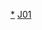 {{Navbox
| name  = 蛋白质合成抑制剂类抗生素
| title = [[抗生素]]：[[蛋白质合成抑制剂]]（[[ATC代码 (J01)#J01A|J01A]]、[[ATC代码 (J01)#J01B|J01B]]、[[ATC代码 (J01)#J01F|J01F]]、[[ATC代码 (J01)#J01G|J01G]]、[[ATC代码 (J01)#QJ01XQ|QJ01XQ]]）
| state = {{{state<includeonly>|autocollapse</includeonly>}}}
| listclass  = hlist


|group1  = [[30S核糖体亚基|30S]]
|list1   = {{Navbox subgroup

<!-- WebChk2e5: Chrome 括号后断行，按禁则的道理不应该啊。<a> 标签的问题？ -->
|group1  = [[氨基糖苷]]：<br />[[氨基糖苷类抗生素]]<br />（[[原核翻译|原核翻译启动]]抑制剂）<br /> -霉素
|list1 = {{Navbox subgroup

|group1 = [[链霉菌]]
|list1 = [[链霉素]]
* [[新霉素]]
** [[新霉素B]]
** [[巴龙霉素]]
** [[核糖霉素]]

* [[卡那霉素]]
** [[丁胺卡那霉素]]
** [[丁胺二去氧卡那霉素]]
** [[氨基去氧卡那霉素]]
** [[双去氧卡那霉素]]
** [[妥布霉素]]

* [[奇霉素]]<sup>#</sup>
* [[潮霉素B]]

* [[巴龙霉素硫酸盐|巴龙霉素]]

|group2 = [[小单孢菌]]
|list2 =
* [[庆大霉素]]<sup>#</sup>
** [[庆大霉素]]
** [[乙基紫苏霉素]]
** [[异帕霉素]]
* [[甲基姿苏霉素]]
* [[阿司霉素]]
}}

|group2 = [[四环素类抗生素]]<br/>（结合[[tRNA]]）<br />-环素
|list2 = {{Navbox subgroup

|group1 = [[四环素]]类
|list1 =
* [[多西环素]]<sup>#</sup>
* [[金霉素|氯四环素]]
* [[氯莫环素]]
* [[地美环素]]
* [[赖甲环素]]
* [[甲氯环素]]
* [[美他环素]]
* [[米诺环素]]
* [[土霉素|氧四环素]]
* [[青哌环素]]
* [[吡甲四环素]]
* [[四环素]]

|group2 = [[甘氨酰环素]]类
|list2 = [[替加环素]]
}}

}}

|group2 = [[50S核糖体亚基|50S]]
|list2 = {{Navbox subgroup

  |group1 = [[2-噁唑烷酮|噁唑烷酮]]：[[噁唑烷酮类抗生素]]<br/>（[[原核翻译|原核翻译启动]]抑制剂）
  |list1 = 
* [[依哌唑胺]]
* [[利奈唑胺]]
* [[柏斯唑胺]]
* [[雷得唑胺]]
* [[蘭貝唑胺]](RBx7644)
* [[舒特唑胺]]
* [[泰地唑胺]]

|group2 = [[肽酰转移酶]]
|list2 = {{Navbox subgroup

|group1 = [[酰胺醇]]：[[酰胺醇类抗生素]]
|list1 =
* [[氯霉素]]<sup>#</sup>
* [[叠氮氯霉素]]
* [[甲砜霉素]]
* [[氟甲砜霉素]]

|group2 = [[截短侧耳素类抗生素]]（[[妙林类抗生素]]）
|list2 =
* [[瑞他妙林]]
* [[泰妙林]]
* [[沃尼妙林]]
* [[阿扎妙林]]
}}


|group3 = MLS（[[原核翻译|转肽作用/易位]]）
|list3 = {{Navbox subgroup

|group1 = [[大環内酯]]：[[大环内酯类抗生素]]
|list1 =
* [[红霉素]]<sup>#</sup>
* [[阿奇霉素]]<sup>#</sup>
* [[螺旋霉素]]
* [[麦迪霉素]]
* [[竹桃霉素]]
* [[罗红霉素]]
* [[交沙霉素]]
* [[醋竹桃霉素]]
* [[克拉霉素]]
* [[美地霉素]]
* [[罗他霉素]]
* [[地红霉素]]
* [[氟红霉素]]
* [[酮内酯类抗生素]]
** [[泰利霉素]]
** [[喹红霉素]]

|group2 = [[林可酰胺]]：[[林可酰胺类抗生素]]
|list2 =
* [[克林霉素]]<sup>#</sup>
* [[林可霉素]]
|group3 = [[链霉杀阳菌素]]：[[链霉杀阳菌素类抗生素]]
|list3 =
* [[普那霉素]]
* [[奎奴普汀/达福普汀]]
* [[维吉霉素]]
}}

}}

|group4 = [[EF-G]]
|list4 = {{Navbox subgroup

  |group1 = [[类固醇类抗生素]]
  |list1 = [[夫西地酸]]
}}

|below = {{PharmNavFootnote}}{{Bacteria navs}}
}}<noinclude>
{{collapsible option}}

[[Category:蛋白质合成抑制剂抗生素|*]]
[[Category:採用ATC碼的藥物模板|J01]]
</noinclude>